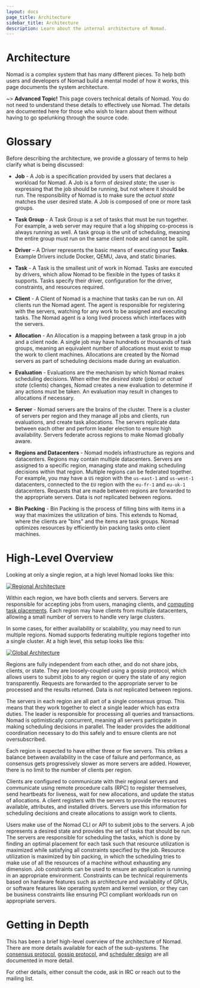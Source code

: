 ```yaml
---
layout: docs
page_title: Architecture
sidebar_title: Architecture
description: Learn about the internal architecture of Nomad.
---
```


# Architecture

Nomad is a complex system that has many different pieces. To help both users and developers of Nomad
build a mental model of how it works, this page documents the system architecture.

~> **Advanced Topic!** This page covers technical details
of Nomad. You do not need to understand these details to
effectively use Nomad. The details are documented here for
those who wish to learn about them without having to go
spelunking through the source code.

# Glossary

Before describing the architecture, we provide a glossary of terms to help
clarify what is being discussed:

- **Job** - A Job is a specification provided by users that declares a workload for
  Nomad. A Job is a form of _desired state_; the user is expressing that the job should
  be running, but not where it should be run. The responsibility of Nomad is to make sure
  the _actual state_ matches the user desired state. A Job is composed of one or more
  task groups.

- **Task Group** - A Task Group is a set of tasks that must be run together. For example, a
  web server may require that a log shipping co-process is always running as well. A task
  group is the unit of scheduling, meaning the entire group must run on the same client node and
  cannot be split.

- **Driver** – A Driver represents the basic means of executing your **Tasks**.
  Example Drivers include Docker, QEMU, Java, and static binaries.

- **Task** - A Task is the smallest unit of work in Nomad. Tasks are executed by drivers,
  which allow Nomad to be flexible in the types of tasks it supports. Tasks
  specify their driver, configuration for the driver, constraints, and resources required.

- **Client** - A Client of Nomad is a machine that tasks can be run on. All clients run the
  Nomad agent. The agent is responsible for registering with the servers, watching for any
  work to be assigned and executing tasks. The Nomad agent is a long lived process which
  interfaces with the servers.

- **Allocation** - An Allocation is a mapping between a task group in a job and a client
  node. A single job may have hundreds or thousands of task groups, meaning an equivalent
  number of allocations must exist to map the work to client machines. Allocations are created
  by the Nomad servers as part of scheduling decisions made during an evaluation.

- **Evaluation** - Evaluations are the mechanism by which Nomad makes scheduling decisions.
  When either the _desired state_ (jobs) or _actual state_ (clients) changes, Nomad creates
  a new evaluation to determine if any actions must be taken. An evaluation may result
  in changes to allocations if necessary.

- **Server** - Nomad servers are the brains of the cluster. There is a cluster of servers
  per region and they manage all jobs and clients, run evaluations, and create task allocations.
  The servers replicate data between each other and perform leader election to ensure high
  availability. Servers federate across regions to make Nomad globally aware.

- **Regions and Datacenters** - Nomad models infrastructure as regions and
  datacenters. Regions may contain multiple datacenters. Servers are assigned to
  a specific region, managing state and making scheduling decisions within that
  region. Multiple regions can be federated together. For example, you may
  have a `US` region with the `us-east-1` and `us-west-1` datacenters,
  connected to the `EU` region with the `eu-fr-1` and `eu-uk-1` datacenters.
  Requests that are made between regions are forwarded to the appropriate servers.
  Data is _not_ replicated between regions.

- **Bin Packing** - Bin Packing is the process of filling bins with items in a way that
  maximizes the utilization of bins. This extends to Nomad, where the clients are "bins"
  and the items are task groups. Nomad optimizes resources by efficiently bin packing
  tasks onto client machines.

# High-Level Overview

Looking at only a single region, at a high level Nomad looks like this:

[![Regional Architecture](/img/nomad-architecture-region.png)](/img/nomad-architecture-region.png)

Within each region, we have both clients and servers. Servers are responsible for
accepting jobs from users, managing clients, and [computing task placements](/docs/internals/scheduling/scheduling).
Each region may have clients from multiple datacenters, allowing a small number of servers
to handle very large clusters.

In some cases, for either availability or scalability, you may need to run multiple
regions. Nomad supports federating multiple regions together into a single cluster.
At a high level, this setup looks like this:

[![Global Architecture](/img/nomad-architecture-global.png)](/img/nomad-architecture-global.png)

Regions are fully independent from each other, and do not share jobs, clients, or
state. They are loosely-coupled using a gossip protocol, which allows users to
submit jobs to any region or query the state of any region transparently. Requests
are forwarded to the appropriate server to be processed and the results returned.
Data is _not_ replicated between regions.

The servers in each region are all part of a single consensus group. This means
that they work together to elect a single leader which has extra duties. The leader
is responsible for processing all queries and transactions. Nomad is optimistically
concurrent, meaning all servers participate in making scheduling decisions in parallel.
The leader provides the additional coordination necessary to do this safely and
to ensure clients are not oversubscribed.

Each region is expected to have either three or five servers. This strikes a balance
between availability in the case of failure and performance, as consensus gets
progressively slower as more servers are added. However, there is no limit to the number
of clients per region.

Clients are configured to communicate with their regional servers and communicate
using remote procedure calls (RPC) to register themselves, send heartbeats for liveness,
wait for new allocations, and update the status of allocations. A client registers
with the servers to provide the resources available, attributes, and installed drivers.
Servers use this information for scheduling decisions and create allocations to assign
work to clients.

Users make use of the Nomad CLI or API to submit jobs to the servers. A job represents
a desired state and provides the set of tasks that should be run. The servers are
responsible for scheduling the tasks, which is done by finding an optimal placement for
each task such that resource utilization is maximized while satisfying all constraints
specified by the job. Resource utilization is maximized by bin packing, in which
the scheduling tries to make use of all the resources of a machine without
exhausting any dimension. Job constraints can be used to ensure an application is
running in an appropriate environment. Constraints can be technical requirements based
on hardware features such as architecture and availability of GPUs, or software features
like operating system and kernel version, or they can be business constraints like
ensuring PCI compliant workloads run on appropriate servers.

# Getting in Depth

This has been a brief high-level overview of the architecture of Nomad. There
are more details available for each of the sub-systems. The [consensus protocol](/docs/internals/consensus),
[gossip protocol](/docs/internals/gossip), and [scheduler design](/docs/internals/scheduling/scheduling)
are all documented in more detail.

For other details, either consult the code, ask in IRC or reach out to the mailing list.
